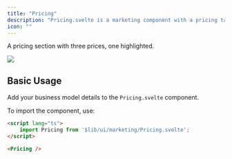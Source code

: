 ```yaml
---
title: "Pricing"
description: "Pricing.svelte is a marketing component with a pricing table."
icon: ""
---
```


A pricing section with three prices, one highlighted.

<Frame caption="Pricing.svelte ">
  <img src="/images/components/pricing.png" className="bg-white" />
</Frame> 


## Basic Usage

Add your business model details to the `Pricing.svelte` component.

To import the component, use:
```html +page.svelte
<script lang="ts">
    import Pricing from '$lib/ui/marketing/Pricing.svelte';
</script>

<Pricing />
```